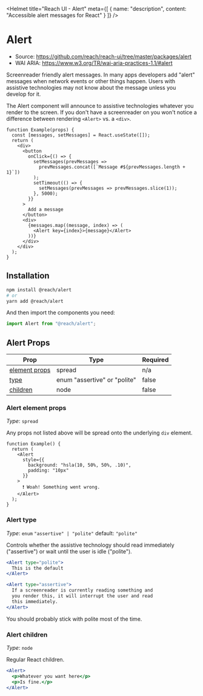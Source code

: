
<Helmet
  title="Reach UI - Alert"
  meta={[
    {
      name: "description",
      content: "Accessible alert messages for React"
    }
  ]}
/>

# Alert

- Source: https://github.com/reach/reach-ui/tree/master/packages/alert
- WAI ARIA: https://www.w3.org/TR/wai-aria-practices-1.1/#alert

Screenreader friendly alert messages. In many apps developers add "alert" messages when network events or other things happen. Users with assistive technologies may not know about the message unless you develop for it.

The Alert component will announce to assistive technologies whatever you render to the screen. If you don't have a screenreader on you won't notice a difference between rendering `<Alert>` vs. a `<div>`.

```jsx-live
function Example(props) {
  const [messages, setMessages] = React.useState([]);
  return (
    <div>
      <button
        onClick={() => {
          setMessages(prevMessages =>
            prevMessages.concat([`Message #${prevMessages.length + 1}`])
          );
          setTimeout(() => {
            setMessages(prevMessages => prevMessages.slice(1));
          }, 5000);
        }}
      >
        Add a message
      </button>
      <div>
        {messages.map((message, index) => (
          <Alert key={index}>{message}</Alert>
        ))}
      </div>
    </div>
  );
}
```

## Installation

```bash
npm install @reach/alert
# or
yarn add @reach/alert
```

And then import the components you need:

```js
import Alert from "@reach/alert";
```

## Alert Props

| Prop                                  | Type                         | Required |
| ------------------------------------- | ---------------------------- | -------- |
| [element props](#alert-element-props) | spread                       | n/a      |
| [type](#alert-type)                   | enum "assertive" or "polite" | false    |
| [children](#alert-children)           | node                         | false    |

### Alert element props

_Type_: `spread`

Any props not listed above will be spread onto the underlying `div` element.

```jsx-live
function Example() {
  return (
    <Alert
      style={{
        background: "hsla(10, 50%, 50%, .10)",
        padding: "10px"
      }}
    >
      ❗️ Woah! Something went wrong.
    </Alert>
  );
}
```

### Alert type

_Type_: `enum` `"assertive" | "polite"` default: `"polite"`

Controls whether the assistive technology should read immediately ("assertive") or wait until the user is idle ("polite").

```jsx
<Alert type="polite">
  This is the default
</Alert>

<Alert type="assertive">
  If a screenreader is currently reading something and
  you render this, it will interrupt the user and read
  this immediately.
</Alert>
```

You should probably stick with polite most of the time.

### Alert children

_Type_: `node`

Regular React children.

```jsx
<Alert>
  <p>Whatever you want here</p>
  <p>Is fine.</p>
</Alert>
```
